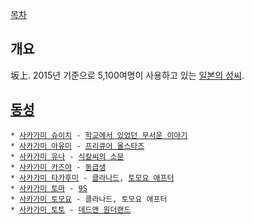[[목차]]
== 개요 ==
坂上. 2015년 기준으로 5,100여명이 사용하고 있는 [[일본의 성씨]].

== [[동성]] ==
 * [[사카가미 슈이치]] - [[학교에서 있었던 무서운 이야기]]
 * [[사카가미 아유미]] - [[프리큐어 올스타즈]]
 * [[사카가미 유나]] - [[식칼씨의 소문]]
 * [[사카가미 카즈야]] - [[동급생]]
 * [[사카가미 타카후미]] - [[클라나드]], [[토모요 애프터]]
 * [[사카가미 토마]] - [[9S]]
 * [[사카가미 토모요]] - 클라나드, 토모요 애프터
 * [[사카가미 토토]] - [[데드맨 원더랜드]]
